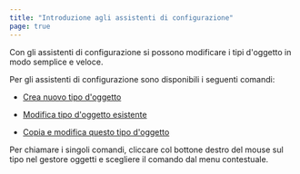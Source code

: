 ```yaml
---
title: "Introduzione agli assistenti di configurazione"
page: true
---
```

Con gli assistenti di configurazione si possono modificare i tipi d&#39;oggetto in modo semplice e veloce.

Per gli assistenti di configurazione sono disponibili i seguenti comandi:

- [Crea nuovo tipo d&#39;oggetto](../konfigurationsassistent/neuertyp)

- [Modifica tipo d&#39;oggetto esistente](../konfigurationsassistent/typbearbeiten)

- [Copia e modifica questo tipo d&#39;oggetto](../konfigurationsassistent/typkopieren)




Per chiamare i singoli comandi, cliccare col bottone destro del mouse sul tipo nel gestore oggetti e scegliere il comando dal menu contestuale.